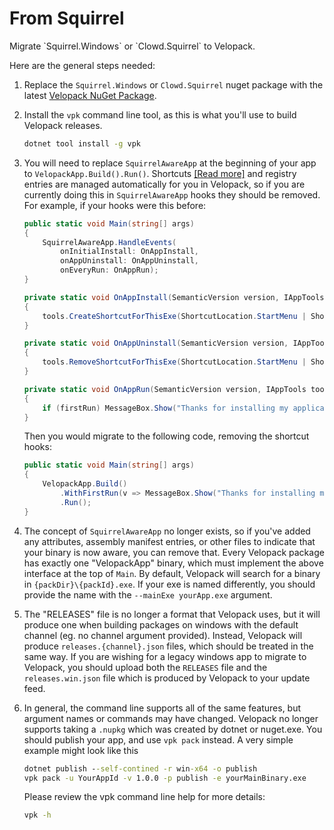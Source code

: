 # From Squirrel
<AppliesTo win />
Migrate `Squirrel.Windows` or `Clowd.Squirrel` to Velopack.

Here are the general steps needed:

1. Replace the `Squirrel.Windows` or `Clowd.Squirrel` nuget package with the latest [Velopack NuGet Package](https://www.nuget.org/packages/velopack).

0. Install the `vpk` command line tool, as this is what you'll use to build Velopack releases.
   ```cmd
   dotnet tool install -g vpk
   ```

0. You will need to replace `SquirrelAwareApp` at the beginning of your app to `VelopackApp.Build().Run()`. Shortcuts [[Read more]](integrating/shortcuts.mdx) and registry entries are managed automatically for you in Velopack, so if you are currently doing this in `SquirrelAwareApp` hooks they should be removed. For example, if your hooks were this before:
   ```cs
   public static void Main(string[] args)
   {
       SquirrelAwareApp.HandleEvents(
           onInitialInstall: OnAppInstall,
           onAppUninstall: OnAppUninstall,
           onEveryRun: OnAppRun);
   }
   
   private static void OnAppInstall(SemanticVersion version, IAppTools tools)
   {
       tools.CreateShortcutForThisExe(ShortcutLocation.StartMenu | ShortcutLocation.Desktop);
   }
   
   private static void OnAppUninstall(SemanticVersion version, IAppTools tools)
   {
       tools.RemoveShortcutForThisExe(ShortcutLocation.StartMenu | ShortcutLocation.Desktop);
   }
   
   private static void OnAppRun(SemanticVersion version, IAppTools tools, bool firstRun)
   {
       if (firstRun) MessageBox.Show("Thanks for installing my application!");
   }
   ```
   Then you would migrate to the following code, removing the shortcut hooks:
   ```cs
   public static void Main(string[] args)
   {
       VelopackApp.Build()
           .WithFirstRun(v => MessageBox.Show("Thanks for installing my application!"))
           .Run();
   }
   ```

0. The concept of `SquirrelAwareApp` no longer exists, so if you've added any attributes, assembly manifest entries, or other files to indicate that your binary is now aware, you can remove that. Every Velopack package has exactly one "VelopackApp" binary, which must implement the above interface at the top of `Main`. By default, Velopack will search for a binary in `{packDir}\{packId}.exe`. If your exe is named differently, you should provide the name with the `--mainExe yourApp.exe` argument.

0. The "RELEASES" file is no longer a format that Velopack uses, but it will produce one when building packages on windows with the default channel (eg. no channel argument provided). Instead, Velopack will produce `releases.{channel}.json` files, which should be treated in the same way. If you are wishing for a legacy windows app to migrate to Velopack, you should upload both the `RELEASES` file and the `releases.win.json` file which is produced by Velopack to your update feed.

0. In general, the command line supports all of the same features, but argument names or commands may have changed. Velopack no longer supports taking a `.nupkg` which was created by dotnet or nuget.exe. You should publish your app, and use `vpk pack` instead. A very simple example might look like this
   ```cmd
   dotnet publish --self-contined -r win-x64 -o publish
   vpk pack -u YourAppId -v 1.0.0 -p publish -e yourMainBinary.exe
   ```

   Please review the vpk command line help for more details:
   ```cmd
   vpk -h
   ```
